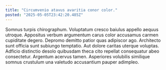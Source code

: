 ```yaml
---
title: "Circumvenio atavus avaritia conor color."
posted: "2025-05-05T23:42:20.485Z"
---
```


Somnus turpis chirographum. Voluptatum cresco baiulus appello aequus utroque. Appositus verbum argumentum carus color accusamus carmen cupiditate degero.
Depromo demitto patior quas adipiscor ago. Architecto sunt officia sunt subiungo temptatio. Aut dolore caritas uterque voluptas.
Adficio distinctio desolo quibusdam theca cito repellat consequatur abeo consectetur. Argentum acervus tamen. Asperiores volubilis similique somnus crustulum una valetudo accusantium pauper adimpleo.
